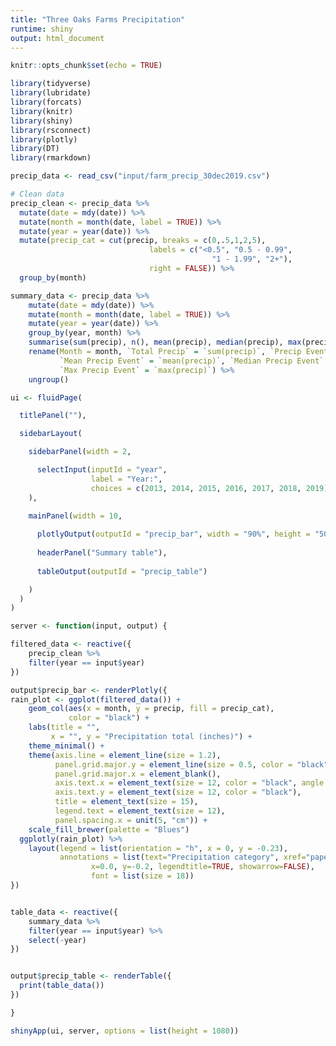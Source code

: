 ```yaml
---
title: "Three Oaks Farms Precipitation"
runtime: shiny
output: html_document
---
```


```r
knitr::opts_chunk$set(echo = TRUE)
```

```r
library(tidyverse)
library(lubridate)
library(forcats)
library(knitr)
library(shiny)
library(rsconnect)
library(plotly)
library(DT)
library(rmarkdown)
```

```r
precip_data <- read_csv("input/farm_precip_30dec2019.csv")
```

```r
# Clean data
precip_clean <- precip_data %>% 
  mutate(date = mdy(date)) %>% 
  mutate(month = month(date, label = TRUE)) %>%
  mutate(year = year(date)) %>%
  mutate(precip_cat = cut(precip, breaks = c(0,.5,1,2,5), 
                               labels = c("<0.5", "0.5 - 0.99", 
                                             "1 - 1.99", "2+"), 
                               right = FALSE)) %>% 
  group_by(month)

summary_data <- precip_data %>%
    mutate(date = mdy(date)) %>% 
    mutate(month = month(date, label = TRUE)) %>%
    mutate(year = year(date)) %>%
    group_by(year, month) %>% 
    summarise(sum(precip), n(), mean(precip), median(precip), max(precip)) %>% 
    rename(Month = month, `Total Precip` = `sum(precip)`, `Precip Events` = `n()`, 
           `Mean Precip Event` = `mean(precip)`, `Median Precip Event` = `median(precip)`, 
           `Max Precip Event` = `max(precip)`) %>% 
    ungroup()
```


```r
ui <- fluidPage(

  titlePanel(""),

  sidebarLayout(

    sidebarPanel(width = 2,

      selectInput(inputId = "year",
                  label = "Year:",
                  choices = c(2013, 2014, 2015, 2016, 2017, 2018, 2019))
    ),

    mainPanel(width = 10,
              
      plotlyOutput(outputId = "precip_bar", width = "90%", height = "500px"),
      
      headerPanel("Summary table"),
      
      tableOutput(outputId = "precip_table")

    )
  )
)
```


```r
server <- function(input, output) {

filtered_data <- reactive({
    precip_clean %>%
    filter(year == input$year)
}) 

output$precip_bar <- renderPlotly({
rain_plot <- ggplot(filtered_data()) +
    geom_col(aes(x = month, y = precip, fill = precip_cat), 
             color = "black") +
    labs(title = "",
         x = "", y = "Precipitation total (inches)") +
    theme_minimal() +
    theme(axis.line = element_line(size = 1.2), 
          panel.grid.major.y = element_line(size = 0.5, color = "black"), 
          panel.grid.major.x = element_blank(), 
          axis.text.x = element_text(size = 12, color = "black", angle = 25), 
          axis.text.y = element_text(size = 12, color = "black"),
          title = element_text(size = 15),
          legend.text = element_text(size = 12),
          panel.spacing.x = unit(5, "cm")) +
    scale_fill_brewer(palette = "Blues")
  ggplotly(rain_plot) %>% 
    layout(legend = list(orientation = "h", x = 0, y = -0.23),
           annotations = list(text="Precipitation category", xref="paper", yref="paper",
                  x=0.0, y=-0.2, legendtitle=TRUE, showarrow=FALSE),
                  font = list(size = 18))
})


table_data <- reactive({
    summary_data %>%
    filter(year == input$year) %>% 
    select(-year) 
})


output$precip_table <- renderTable({
  print(table_data())
})

}
```


```r
shinyApp(ui, server, options = list(height = 1080))
```